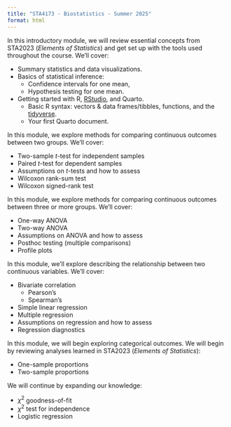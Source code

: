 ```yaml
---
title: "STA4173 - Biostatistics - Summer 2025"
format: html
---
```


::: {.callout-tip title="📝 Module 0: Review & R Foundations" collapse="true" open="true"}
In this introductory module, we will review essential concepts from STA2023 (*Elements of Statistics*) and get set up with the tools used throughout the course. We'll cover:

- Summary statistics and data visualizations.
- Basics of statistical inference:
    - Confidence intervals for one mean,
    - Hypothesis testing for one mean.
- Getting started with R, [RStudio](https://rstudio.hmcse.uwf.edu), and Quarto.
    - Basic R syntax: vectors & data frames/tibbles, functions, and the [tidyverse](https://www.tidyverse.org/).
    - Your first Quarto document.

:::

::: {.callout-tip collapse="true" title="🌱 Module 1: Exploring Continuous Outcomes in Two Groups"}
In this module, we explore methods for comparing continuous outcomes between two groups. We'll cover:

- Two-sample *t*-test for independent samples  
- Paired *t*-test for dependent samples  
- Assumptions on *t*-tests and how to assess
- Wilcoxon rank-sum test  
- Wilcoxon signed-rank test
  
:::

::: {.callout-tip collapse="true" title="🐚 Module 2: Exploring Continuous Outcomes in More Than Two Groups"}
In this module, we explore methods for comparing continuous outcomes between three or more groups. We'll cover:

- One-way ANOVA 
- Two-way ANOVA
- Assumptions on ANOVA and how to assess
- Posthoc testing (multiple comparisons) 
- Profile plots
  
:::

::: {.callout-tip collapse="true" title="🐬 Module 3: Exploring Regression Modeling"}
In this module, we'll explore describing the relationship between two continuous variables. We'll cover:

- Bivariate correlation
    - Pearson's
    - Spearman's 
- Simple linear regression
- Multiple regression
- Assumptions on regression and how to assess
- Regression diagnostics
  
:::

::: {.callout-tip collapse="true" title="🐢 Module 4: Exploring Categorical Outcomes"}
In this module, we will begin exploring categorical outcomes. We will begin by reviewing analyses learned in STA2023 (*Elements of Statistics*):

- One-sample proportions
- Two-sample proportions

We will continue by expanding our knowledge:

- $\chi^2$ goodness-of-fit
- $\chi^2$ test for independence
- Logistic regression
  
:::
